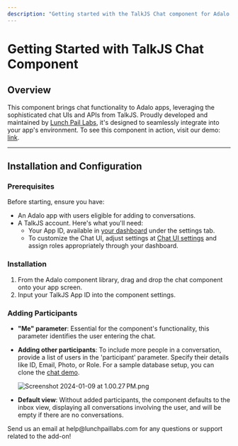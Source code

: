 ```yaml
---
description: "Getting started with the TalkJS Chat component for Adalo."
---
```


# Getting Started with TalkJS Chat Component

## Overview

This component brings chat functionality to Adalo apps, leveraging the sophisticated chat UIs and APIs from TalkJS. Proudly developed and maintained by [Lunch Pail Labs](https://lunchpaillabs.com/), it's designed to seamlessly integrate into your app's environment. To see this component in action, visit our demo: [link](https://lunchpaillabs.adalo.com/chat-demo-2).

---

## Installation and Configuration

### Prerequisites

Before starting, ensure you have:

- An Adalo app with users eligible for adding to conversations.
- A TalkJS account. Here's what you'll need:
  - Your App ID, available in [your dashboard](https://talkjs.com/dashboard/) under the settings tab.
  - To customize the Chat UI, adjust settings at [Chat UI settings](https://talkjs.com/dashboard/roles/settings/default/chat-ui) and assign roles appropriately through your dashboard.

### Installation

1. From the Adalo component library, drag and drop the chat component onto your app screen.
2. Input your TalkJS App ID into the component settings.

### Adding Participants

- **"Me" parameter**: Essential for the component's functionality, this parameter identifies the user entering the chat.
- **Adding other participants**: To include more people in a conversation, provide a list of users in the 'participant' parameter. Specify their details like ID, Email, Photo, or Role. For a sample database setup, you can clone the [chat demo](https://lunchpaillabs.adalo.com/chat-demo-2).

  ![Screenshot 2024-01-09 at 1.00.27 PM.png](https://prod-files-secure.s3.us-west-2.amazonaws.com/480f0932-72ea-496f-a70d-3632da8d6e99/7433c4a9-cc52-4dfb-b93a-1efa5d9a3719/Screenshot_2024-01-09_at_1.00.27_PM.png)

- **Default view**: Without added participants, the component defaults to the inbox view, displaying all conversations involving the user, and will be empty if there are no conversations.

<CardGroup cols={1}>
  <Card
    title="Need help of have a request?"
    icon="envelope"
    href="mailto:help@lunchpaillabs.com"
  >
    Send us an email at help@lunchpaillabs.com for any questions or support
    related to the add-on!
  </Card>
</CardGroup>
